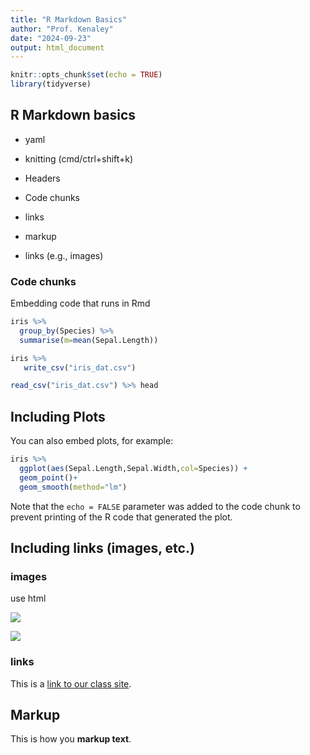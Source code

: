 ```yaml
---
title: "R Markdown Basics"
author: "Prof. Kenaley"
date: "2024-09-23"
output: html_document
---
```


```r
knitr::opts_chunk$set(echo = TRUE)
library(tidyverse)
```

## R Markdown basics

- yaml
- knitting (cmd/ctrl+shift+k)
- Headers
- Code chunks
- links
- markup


- links (e.g., images)

### Code chunks

Embedding code that runs in Rmd

```r
iris %>% 
  group_by(Species) %>% 
  summarise(m=mean(Sepal.Length))
```


```r
iris %>% 
   write_csv("iris_dat.csv")
```


```r
read_csv("iris_dat.csv") %>% head
```

## Including Plots

You can also embed plots, for example:

```r
iris %>% 
  ggplot(aes(Sepal.Length,Sepal.Width,col=Species)) +
  geom_point()+
  geom_smooth(method="lm")
```


Note that the `echo = FALSE` parameter was added to the code chunk to prevent printing of the R code that generated the plot.

## Including links (images, etc.)

### images
use html 

![](sharks.png)

![](https://www.bc.edu/content/dam/bc1/sites/bc-news/2023/march/gasson-1050-700.jpg)

### links

This is a [link to our class site](https://bcorgbio.github.io/class/index.html).

## Markup

This is how you **markup text**.